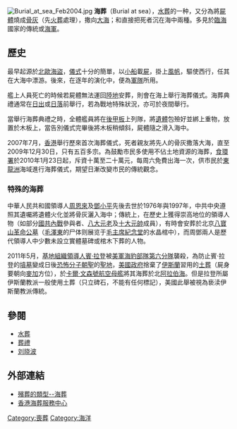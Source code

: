 [[File:Burial_at_sea_Feb2004.jpg|thumb]]
'''海葬'''（Burial at sea），[[水葬|水葬]]的一种，又分為將[[屍體|屍體]]燒成[[骨灰|骨灰]]（先[[火葬|火葬]]處理），撒向[[大海|大海]]；和直接把死者沉在海中兩種。多見於[[臨海|臨海]]國家的傳統或[[海軍|海軍]]。

== 歷史 ==
最早起源於[[北歐海盜|北歐海盜]]，[[儀式|儀式]]十分的簡單，以[[小船|小船]]載[[屍|屍]]，掛上[[風帆|風帆]]，驅使西行，任其在大海中漂游。後來，在逐年的演化中，便為[[軍隊|軍隊]]所用。

艦上人員死亡的時候若屍體無法運回[[陸地|陸地]]安葬，則會在海上舉行海葬儀式。海葬典禮通常在[[日出|日出]]或[[日落|日落]]前舉行，若為戰地特殊狀況，亦可於夜間舉行。

當舉行海葬典禮之時，全體艦員將在[[後甲板|後甲板]]上列隊，將[[遺體|遺體]]包殮好並綁上重物，放置於木板上，當告別儀式完畢後將木板稍傾斜，屍體隨之滑入海中。

2007年7月，[[香港|香港]]舉行歷來首次海葬儀式，死者親友將先人的骨灰撒落大海，直至2009年12月30日，只有五百多宗。為鼓勵市民多使用不佔土地資源的海葬，[[食環署|食環署]]於2010年1月23日起，斥資十萬至二十萬元，每周六免費出海一次，供市民於[[東龍洲|東龍洲]]海域進行海葬儀式，期望日漸改變市民的傳統觀念。

=== 特殊的海葬 ===
中華人民共和國領導人[[周恩來|周恩來]]及[[鄧小平|鄧小平]]先後去世於1976年與1997年，中共中央遵照其遺囑將遺體火化並將骨灰灑入海中；傳統上，在歷史上獲得崇高地位的領導人物（如部分[[國共內戰|國共內戰]]參與者、[[八大元老|八大元老]]及[[十大元帥|十大元帥]]成員），有時會安葬於北京[[八寶山革命公墓|八寶山革命公墓]]（[[毛澤東|毛澤東]]的尸体则展览于[[毛主席紀念堂|毛主席紀念堂]]的水晶棺中），而周鄧兩人是歷代領導人中少數未設立實體墓碑或棺木下葬的人物。

2011年5月，[[基地組織|基地組織]][[領導人|領導人]][[賓·拉登|賓·拉登]]被[[美軍|美軍]][[海豹部隊|海豹部隊]][[DEVGRU|第六分隊]]襲殺，為防止賓·拉登的[[墳墓|墳墓]]變成日後[[恐怖分子|恐怖分子]][[朝聖|朝聖]]的[[聖地|聖地]]，[[美國政府|美國政府]]捨棄了[[伊斯蘭|伊斯蘭]]習用的[[土葬|土葬]]（屍身要朝向[[麥加|麥加]]方位），於[[卡爾·文森號航空母艦|卡爾·文森號航空母艦]]將其海葬於北[[阿拉伯海|阿拉伯海]]。但是拉登所屬伊斯蘭教派一般使用土葬（只立碑石，不能有任何標記），美國此舉被視為亵渎伊斯蘭教派傳統。

== 參閱 ==
* [[水葬|水葬]]
* [[葬禮|葬禮]]
* [[刘晓波|刘晓波]]

==外部連結==
* [http://tw.myblog.yahoo.com/jw!lancv8iWSUaPf3oLJgvx0g--/article?mid=315 殯葬的類型--海葬] {{Wayback|url=http://tw.myblog.yahoo.com/jw!lancv8iWSUaPf3oLJgvx0g--/article?mid=315 |date=20200624224519 }}
* [https://web.archive.org/web/20080917120032/http://www.hkseaburial.com/ 香港海葬服務中心]

{{Death and related topics|state=collapsed}}

[[Category:喪葬|Category:喪葬]]
[[Category:海洋|Category:海洋]]